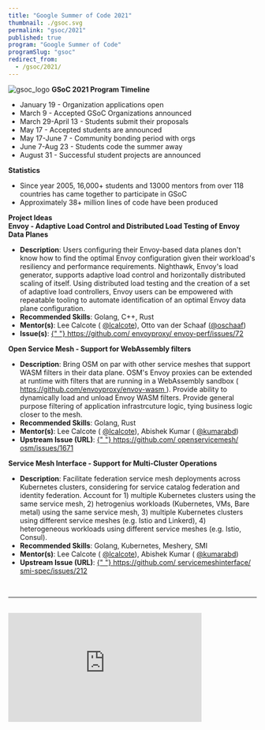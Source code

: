 ---
title: "Google Summer of Code 2021"
thumbnail: ./gsoc.svg
permalink: "gsoc/2021"
published: true
program: "Google Summer of Code"
programSlug: "gsoc"
redirect_from:
  - /gsoc/2021/
---


<ProgramsWrapper>

<img src={gsoc_logo} alt="gsoc_logo" />
<b>GSoC 2021 Program Timeline</b>
<div>
  <ul>
    <li>January 19 - Organization applications open</li>
    <li>March 9 - Accepted GSoC Organizations announced</li>
    <li>March 29-April 13 - Students submit their proposals</li>
    <li>May 17 - Accepted students are announced</li>
    <li>May 17-June 7 - Community bonding period with orgs</li>
    <li>June 7-Aug 23 - Students code the summer away</li>
    <li>August 31 - Successful student projects are announced</li>
  </ul>
</div>
<b>Statistics</b>
<div>
  <ul>
    <li>
      Since year 2005, 16,000+ students and 13000 mentors from over 118
      countries has came together to participate in GSoC
    </li>
    <li>Approximately 38+ million lines of code have been produced</li>
  </ul>
</div>
<b>Project Ideas</b>
<div>
  <b>
    Envoy - Adaptive Load Control and Distributed Load Testing of Envoy Data
    Planes
  </b>
  <ul>
    <li>
      <b>Description</b>: Users configuring their Envoy-based data planes don't
      know how to find the optimal Envoy configuration given their workload's
      resiliency and performance requirements. Nighthawk, Envoy's load
      generator, supports adaptive load control and horizontally distributed
      scaling of itself. Using distributed load testing and the creation of a
      set of adaptive load controllers, Envoy users can be empowered with
      repeatable tooling to automate identification of an optimal Envoy data
      plane configuration.
    </li>
    <li>
      <b>Recommended Skills</b>: Golang, C++, Rust
    </li>
    <li>
      <b>Mentor(s)</b>: Lee Calcote (
      <a href="https://twitter.com/lcalcote" target="_blank">@lcalcote</a>), Otto van der Schaaf
      (<a href="https://twitter.com/oschaaf" target="_blank">@oschaaf</a>)
    </li>
    <li>
      <b>Issue(s)</b>:
      <a href="https://github.com/envoyproxy/envoy-perf/issues/72" target="_blank">
        {" "}
        https://github.com/
        <wbr />
        envoyproxy/
        <wbr />
        envoy-perf/issues/72
      </a>
    </li>
  </ul>
</div>
<div>
  <b>Open Service Mesh - Support for WebAssembly filters</b>
  <ul>
    <li>
      <b>Description</b>: Bring OSM on par with other service meshes that
      support WASM filters in their data plane. OSM's Envoy proxies can be
      extended at runtime with filters that are running in a WebAssembly sandbox
      (
      <a href="https://github.com/envoyproxy/envoy-wasm" target="_blank">
        https://github.com/envoyproxy/envoy-wasm
      </a>
      ). Provide ability to dynamically load and unload Envoy WASM filters. Provide
      general purpose filtering of application infrastrcuture logic, tying business
      logic closer to the mesh.
    </li>
    <li>
      <b>Recommended Skills</b>: Golang, Rust
    </li>
    <li>
      <b>Mentor(s)</b>: Lee Calcote (
      <a href="https://twitter.com/lcalcote" target="_blank">@lcalcote</a>), Abishek Kumar (
      <a href="https://twitter.com/kumarabd" target="_blank">@kumarabd</a>)
    </li>
    <li>
      <b>Upstream Issue (URL)</b>:
      <a href="https://github.com/openservicemesh/osm/issues/1671" target="_blank">
        {" "}
        https://github.com/
        <wbr />
        openservicemesh/
        <wbr />
        osm/issues/1671
      </a>
    </li>
  </ul>
</div>
<div>
  <b>Service Mesh Interface - Support for Multi-Cluster Operations</b>
  <ul>
    <li>
      <b>Description</b>: Facilitate federation service mesh deployments across
      Kubernetes clusters, considering for service catalog federation and
      identity federation. Account for 1) multiple Kubernetes clusters using the
      same service mesh, 2) hetrogenius workloads (Kubernetes, VMs, Bare metal)
      using the same service mesh, 3) multiple Kubernetes clusters using
      different service meshes (e.g. Istio and Linkerd), 4) heterogeneous
      workloads using different service meshes (e.g. Istio, Consul).
    </li>
    <li>
      <b>Recommended Skills</b>: Golang, Kubernetes, Meshery, SMI
    </li>
    <li>
      <b>Mentor(s)</b>: Lee Calcote (
      <a href="https://twitter.com/lcalcote" target="_blank">@lcalcote</a>), Abishek Kumar (
      <a href="https://twitter.com/kumarabd" target="_blank">@kumarabd</a>)
    </li>
    <li>
      <b>Upstream Issue (URL)</b>:
      <a href="https://github.com/servicemeshinterface/smi-spec/issues/212" target="_blank">
        {" "}
        https://github.com/
        <wbr />
        servicemeshinterface/
        <wbr />
        smi-spec/issues/212
      </a>
    </li>
  </ul>
</div>
<div>&nbsp;</div>
<hr />
<div className="flex-div">&nbsp;</div>
<div id="layer5-intro" className="iframe-container">
  <iframe
    width="392"
    height="220.5"
    src="https://www.youtube.com/embed/0yN5T5LB9ps"
    frameBorder="0"
    allow="accelerometer; autoplay; encrypted-media; gyroscope; picture-in-picture"
    allowFullScreen
  />
</div>
<p>
  <b>What is Layer5?</b>
</p>
<p>
  While small, the Layer5 community represents the largest collection of service
  mesh projects and their maintainers in the world. We build projects to provide
  learning environments, deployment and operational best practices, performance
  benchmarks, create documentation, share networking opportunities, and more.
  Our shared commitment to the open source spirit pushes Layer5 projects
  forward. New members are always welcome.
</p>
<p>
  <b>Is it Open Source?</b>
</p>
<p>
  Layer5 projects are open source software. Anyone can download, use, work on,
  and share it with others. It's built on principles like collaboration,
  globalism, and innovation. Layer5 projects are distributed under the terms of
  Apache v2.
</p>
<p>
  <b>Google Summer of Code Participation?</b>
</p>
<p>
  The key component of these projects is our Community. This community, which
  you will join as an participant in Google Summer of Code, is improving the
  world of diverse cloud native systems. Your contributions will affect people
  you've never met. The Layer5 community includes software engineers,
  researchers, students, artists, system administrators, operators and web
  designers -- all of whom will be happy to help you get started.
</p>
<p>
  We believe that all contributors should expect and be part of a safe and
  friendly environment for constructive contribution. We can more effectively
  and successfully compare and challenge different ideas to find the best
  solutions for advancement, while building the size, diversity, and strength of
  our community.
</p>
<div id="gsoc-2020" className="apply-button">
  <h3>
    <Button
      primary
      title="Participate"
      url="http://slack.layer5.io"
      external="true"
    />
  </h3>
</div>

</ProgramsWrapper>
